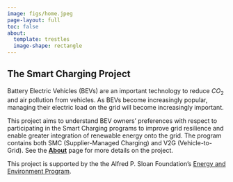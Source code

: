 ```yaml
---
image: figs/home.jpeg
page-layout: full
toc: false
about:
  template: trestles
  image-shape: rectangle
---
```


## The Smart Charging Project

Battery Electric Vehicles (BEVs) are an important technology to reduce $CO_2$ and air pollution from vehicles. As BEVs become increasingly popular, managing their electric load on the grid will become increasingly important.

This project aims to understand BEV owners' preferences with respect to participating in the Smart Charging programs to improve grid resilience and enable greater integration of renewable energy onto the grid. The program contains both SMC (Supplier-Managed Charging) and V2G (Vehicle-to-Grid). See the [**About**](./pages/about.html) page for more details on the project.

This project is supported by the the Alfred P. Sloan Foundation's [Energy and Environment Program](https://sloan.org/programs/research/energy-and-environment).
